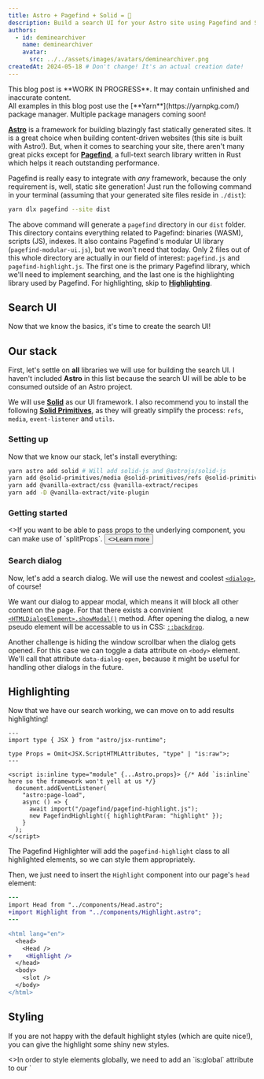 ```yaml
---
title: Astro + Pagefind + Solid = 🤯
description: Build a search UI for your Astro site using Pagefind and SolidJS
authors:
  - id: deminearchiver
    name: deminearchiver
    avatar:
      src: ../../assets/images/avatars/deminearchiver.png
createdAt: 2024-05-18 # Don't change! It's an actual creation date!
---
```




<Aside variant="caution">
  This blog post is **WORK IN PROGRESS**. It may contain unfinished and inaccurate content.
</Aside>

<Aside variant="note">
  All examples in this blog post use the [**Yarn**](https://yarnpkg.com/) package manager. Multiple package managers coming soon!
</Aside>

[**Astro**](https://astro.build/) is a framework for building blazingly fast statically generated sites. It is a great choice when building content-driven websites (this site is built with Astro!). But, when it comes to searching your site, there aren't many great picks except for [**Pagefind**](https://pagefind.app/), a full-text search library written in Rust which helps it reach outstanding performance.

Pagefind is really easy to integrate with *any* framework, because the only requirement is, well, static site generation! Just run the following command in your terminal (assuming that your generated site files reside in `./dist`):

```bash showLineNumbers=false
yarn dlx pagefind --site dist
```

The above command will generate a `pagefind` directory in our `dist` folder. This directory contains everything related to Pagefind: binaries (WASM), scripts (JS), indexes. It also contains Pagefind's modular UI library (`pagefind-modular-ui.js`), but we won't need that today. Only 2 files out of this whole directory are actually in our field of interest: `pagefind.js` and `pagefind-highlight.js`. The first one is the primary Pagefind library, which we'll need to implement searching, and the last one is the highlighting library used by Pagefind. For highlighting, skip to [**Highlighting**](#highlighting).

## Search UI

Now that we know the basics, it's time to create the search UI!

## Our stack

First, let's settle on **all** libraries we will use for building the search UI. I haven't included **Astro** in this list because the search UI will be able to be consumed outside of an Astro project.

We will use [**Solid**](https://solidjs.com/) as our UI framework. I also recommend you to install the following [**Solid Primitives**](https://primitives.solidjs.community/), as they will greatly simplify the process: `refs`, `media`, `event-listener` and `utils`.

### Setting up

Now that we know our stack, let's install everything:

```bash
yarn astro add solid # Will add solid-js and @astrojs/solid-js
yarn add @solid-primitives/media @solid-primitives/refs @solid-primitives/event-listener @solid-primitives/utils
yarn add @vanilla-extract/css @vanilla-extract/recipes
yarn add -D @vanilla-extract/vite-plugin
```

### Getting started



<Aside variant="tip">
  <>If you want to be able to pass props to the underlying component, you can make use of `splitProps`.</>
  <Button
    slot="action"
    variant="text"
    class="not-content"
    href="https://docs.solidjs.com/concepts/components/props/#splitprops"
    target="_blank">
      <ReadMoreIcon slot="leading" />
      <>Learn more</>
  </Button>
</Aside>

### Search dialog

Now, let's add a search dialog. We will use the newest and coolest [`<dialog>`](https://developer.mozilla.org/en-US/docs/Web/HTML/Element/dialog/), of course!

We want our dialog to appear modal, which means it will block all other content on the page. For that there exists a convinient [`<HTMLDialogElement>.showModal()`](https://developer.mozilla.org/en-US/docs/Web/API/HTMLDialogElement/showModal/) method. After opening the dialog, a new pseudo element will be accessable to us in CSS: [`::backdrop`](https://developer.mozilla.org/en-US/docs/Web/CSS/::backdrop/).

Another challenge is hiding the window scrollbar when the dialog gets opened. For this case we can toggle a data attribute on `<body>` element. We'll call that attribute `data-dialog-open`, because it might be useful for handling other dialogs in the future.



## Highlighting

Now that we have our search working, we can move on to add results highlighting!

```astro title="components/Highlight.astro"
---
import type { JSX } from "astro/jsx-runtime";

type Props = Omit<JSX.ScriptHTMLAttributes, "type" | "is:raw">;
---

<script is:inline type="module" {...Astro.props}> {/* Add `is:inline` here so the framework won't yell at us */}
  document.addEventListener(
    "astro:page-load",
    async () => {
      await import("/pagefind/pagefind-highlight.js");
      new PagefindHighlight({ highlightParam: "highlight" });
    }
  );
</script>
```

The Pagefind Highlighter will add the `pagefind-highlight` class to all highlighted elements, so we can style them appropriately.

Then, we just need to insert the `Highlight` component into our page's `head` element:
```diff lang="astro" title="layouts/Page.astro"
---
import Head from "../components/Head.astro";
+import Highlight from "../components/Highlight.astro";
---

<html lang="en">
  <head>
    <Head />
+    <Highlight />
  </head>
  <body>
    <slot />
  </body>
</html>
```

## Styling

If you are not happy with the default highlight styles (which are quite nice!), you can give the highlight some shiny new styles.

<Aside variant="important">
  <>In order to style elements globally, we need to add an `is:global` attribute to our `<style>` element.</>
  <Button
    slot="action"
    variant="text"
    class="not-content"
    href="https://docs.astro.build/en/guides/styling/#global-styles"
    target="_blank">
      <ReadMoreIcon slot="leading" />
      <>Learn more</>
  </Button>
</Aside>

```diff lang="astro" title="layouts/Page.astro" collapse={1-13}
---
import Head from "../components/Head.astro";
import Highlight from "../components/Highlight.astro";
---

<html lang="en">
  <head>
    <Head />
    <Highlight />
  </head>
  <body>
    <slot />
  </body>
</html>

+<style is:global>
+  .pagefind-highlight { }
+</style>
```

Here's a basic example of custom highlight styles:

```css title="layouts/Page.astro" startLineNumber=17
.pagefind-highlight {

}
```

## Going further: automatic indexing

If you want to automatically run Pagefind after building your site, you could write a simple Astro integration.
First, we need to install `@types/node`:
```bash
yarn add -D @types/node
```

```ts title="integrations/pagefind.ts"
import type { AstroIntegration } from "astro";

export default function astroPagefind(): AstroIntegration {
  return {
    name: "astro-pagefind",
    hooks: {
      "astro:build:done": async ({ dir }) => {
          const targetDir = fileURLToPath(dir);
          const cwd = dirname(fileURLToPath(import.meta.url));
          const relativeDir = relative(cwd, targetDir);
          return new Promise<void>(resolve => {
            spawn(
              "yarn", ["dlx", "pagefind", "--site", relativeDir],
              {
                stdio: "inherit", // Needed so we can see the output of the command
                shell: true,
                cwd,
              }
            ).on("close", () => resolve());
          });
      }
    }
  }
}
```

Then, add it to your Astro config:
```diff lang="ts" title="astro.config.ts"
import { defineConfig } from "astro/config";

import solidJs from "@astrojs/solid-js";
+import pagefind from "./src/integrations/pagefind";

export default defineConfig({
  integrations: [
    solidJs(),
+    pagefind(),
  ],
  /* ... */
});
```

And that's it! Now Pagefind will run right after your site has been built. Try it out:

```bash
yarn build
```

